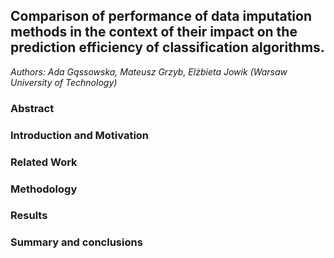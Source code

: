 ## Comparison of performance of data imputation methods in the context of their impact on the prediction efficiency of classification algorithms.

*Authors: Ada Gąssowska, Mateusz Grzyb, Elżbieta Jowik (Warsaw University of Technology)*
  
### Abstract
  
  
### Introduction and Motivation
  
  
### Related Work
  
  
### Methodology


### Results


### Summary and conclusions 


